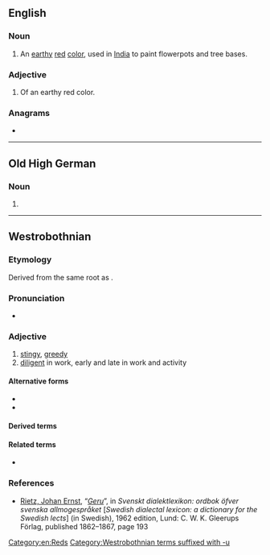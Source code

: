 {{also|ġeru}}
==English==

===Noun===
{{en-noun|-}}

# An [[earthy]] [[red]] [[color]], used in [[India]] to paint flowerpots and tree bases.

===Adjective===
{{en-adj}}

# Of an earthy red color.

===Anagrams===
* {{anagrams|en|a=egru|Guer.|Ruge|grue|regu|urge}}

[[Category:en:Reds]]

----

==Old High German==

===Noun===
{{head|goh|noun form|head=gēru}}

# {{inflection of|goh|gēr||ins|s}}

----

==Westrobothnian==

===Etymology===
Derived from the same root as {{m|gmq-bot|gjer}}.

===Pronunciation===
* {{IPA|gmq-bot|[jèːɾʉ]}} {{gmq-bot-pronu-note}}
*: {{rhymes|gmq-bot|èːɾʉ}}

===Adjective===
{{head|gmq-bot|adjective}}

# [[stingy]], [[greedy]]
# [[diligent]] in work, early and late in work and activity

====Alternative forms====
* {{l|gmq-bot|geri}}
* {{l|gmq-bot|djöro}}

====Derived terms====
{{der3|gmq-bot|brukningsgeru
|ginnäsgeru
|kóstgeru
|mykkelsgeru
|sómmänsgeru
|sytningsgeru
|sytäsgeru
|säsgeru
|tórkningsgeri
|vaitgeru
|vöttugeru
}}

====Related terms====
* {{l|gmq-bot|gernom}}

===References===
* [[w:sv:Ernst Rietz|Rietz, Johan Ernst]], “[http://runeberg.org/dialektl/0223.html ''Geru'']”, in ''Svenskt dialektlexikon: ordbok öfver svenska allmogespråket'' [''Swedish dialectal lexicon: a dictionary for the Swedish lects''] (in Swedish), 1962 edition, Lund: C. W. K. Gleerups Förlag, published 1862–1867, page 193

[[Category:Westrobothnian terms suffixed with -u]]